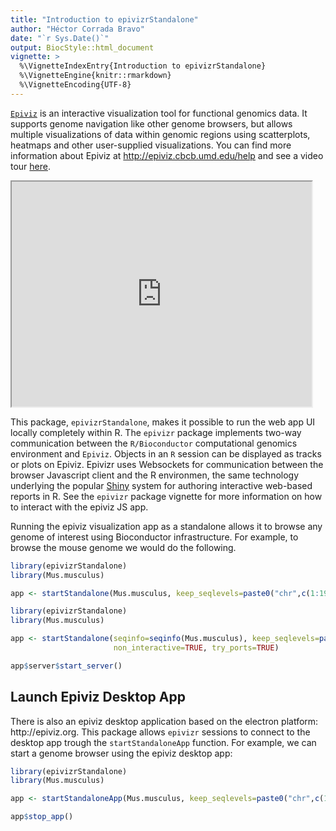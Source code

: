 ```yaml
---
title: "Introduction to epivizrStandalone"
author: "Héctor Corrada Bravo"
date: "`r Sys.Date()`"
output: BiocStyle::html_document
vignette: >
  %\VignetteIndexEntry{Introduction to epivizrStandalone}
  %\VignetteEngine{knitr::rmarkdown}
  %\VignetteEncoding{UTF-8}
---
```


[`Epiviz`](http://epiviz.cbcb.umd.edu) is an interactive visualization tool for functional genomics data. It supports genome navigation like other genome browsers, but allows multiple visualizations of data within genomic regions using scatterplots, heatmaps and other user-supplied visualizations. You can find more information about Epiviz at [http://epiviz.cbcb.umd.edu/help](http://epiviz.cbcb.umd.edu/help) and see a video tour [here](http://youtu.be/099c4wUxozA).

<iframe width="480" height="360" src="http://www.youtube.com/embed/099c4wUxozA" frameborder="1" allowfullscreen></iframe>

This package, `epivizrStandalone`, makes it possible to run the web app UI locally completely within R. The `epivizr` package implements two-way communication between the `R/Bioconductor` computational genomics environment and `Epiviz`. Objects in an `R` session can be displayed as tracks or plots on Epiviz. Epivizr uses Websockets for communication between the browser Javascript client and the R environmen, the same technology underlying the popular [Shiny](http://www.rstudio.com/shiny/) system for authoring interactive web-based reports in R. See the `epivizr` package
vignette for more information on how to interact with the epiviz JS app.

Running the epiviz visualization app as a standalone allows it 
to browse any genome of interest using Bioconductor infrastructure. 
For example, to browse the mouse genome we would do the following.

```r
library(epivizrStandalone)
library(Mus.musculus)

app <- startStandalone(Mus.musculus, keep_seqlevels=paste0("chr",c(1:19,"X","Y")), verbose=TRUE, use_viewer_option = TRUE)	
```

```r
library(epivizrStandalone)
library(Mus.musculus)

app <- startStandalone(seqinfo=seqinfo(Mus.musculus), keep_seqlevels=paste0("chr",c(1:19,"X","Y")),
                       non_interactive=TRUE, try_ports=TRUE)

app$server$start_server()	
```

## Launch Epiviz Desktop App

There is also an epiviz desktop application based on the electron platform: http://epiviz.org. This package allows `epivizr` sessions to connect to the desktop app trough the
`startStandaloneApp` function. For example, we can start a 
genome browser using the epiviz desktop app:

```r
library(epivizrStandalone)
library(Mus.musculus)

app <- startStandaloneApp(Mus.musculus, keep_seqlevels=paste0("chr",c(1:19,"X","Y")), verbose=TRUE)	
```


```r
app$stop_app()
```